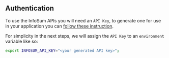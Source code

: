 ## Authentication

To use the InfoSum APIs you will need an `API Key`, to generate one for use in your application you can [follow these instruction](/docs/authentication).

For simplicity in the next steps, we will assign the `API Key` to an `environment` variable like so:

```bash
export INFOSUM_API_KEY="<your generated API key>";
```